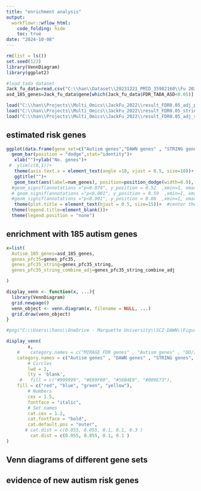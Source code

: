 ---
title: "enrichment analysis"
output:
  workflowr::wflow_html:
    code_folding: hide
    toc: true
date: "2024-10-08"
---


```{r, echo=F, message=F, warning=F}
rm(list = ls())
set.seed(123)
library(VennDiagram)
library(ggplot2)
```



```{r, message=F, warning=F}
#load tada dataset
Jack_fu_data=read.csv("C:\\han\\Dataset\\20231221_PMID_35982160\\Fu 2022 Suppl-41588_2022_1104_MOESM3_ESM.csv")
asd_185_genes=Jack_fu_data$gene[which(Jack_fu_data$FDR_TADA_ASD<0.05)]  # 185 genes are selected at FDR<0.05 https://www.nature.com/articles/s41588-022-01104-0

load("C:\\han\\Projects\\Multi_Omics\\JackFu_2022\\result_FDR0.05_adj_pfc35.RData")
load("C:\\han\\Projects\\Multi_Omics\\JackFu_2022\\result_FDR0.05_string_incidence.RData")
load("C:\\han\\Projects\\Multi_Omics\\JackFu_2022\\result_FDR0.05_adj_string_combine_incidence.RData")

```


## estimated risk genes 

```{r, message=F, warning=F}
ggplot(data.frame(gene_set=c("Autism genes","DAWN genes" , "STRING genes", "DAWN combined STRING genes"), num_genes=c(length(asd_185_genes), length(genes_pfc35), length(genes_pfc35_string), length(genes_pfc35_string_combine_adj))), aes(x=gene_set, y=num_genes, fill=gene_set))+
  geom_bar(position = "dodge",stat="identity")+
   xlab("")+ylab("No. genes")+
 #  ylim(c(0,1))+
   theme(axis.text.x = element_text(angle =10, vjust = 0.5, size=10))+
   ggtitle("")+
   geom_text(aes(label=num_genes), position=position_dodge(width=0.9), vjust=-0.25)+  # add numbers over bars 
  #geom_signif(annotations ="p=0.074", y_position = 0.52  ,xmin=1, xmax=2, size=1, vjust=-0.5, textsize=3.5, color="black")+ # textsize is for text over the bar; size is for width of lines 
  # geom_signif(annotations ="p<0.001", y_position = 0.59  ,xmin=1, xmax=3, size=1, vjust=-0.5, textsize=3.5, color="red")+
  #geom_signif(annotations ="p<0.001", y_position = 0.86  ,xmin=1, xmax=4, size=1, vjust=-0.5, textsize=3.5, color="red")+
   theme(plot.title = element_text(hjust = 0.5, size=15))+  #center the title
  theme(legend.title=element_blank())+
  theme(legend.position = "none")
```





## enrichment with 185 autism genes 

```{r, message=F, warning=F}
x=list(
  Autism_185_genes=asd_185_genes,
  genes_pfc35=genes_pfc35,
  genes_pfc35_string=genes_pfc35_string,
  genes_pfc35_string_combine_adj=genes_pfc35_string_combine_adj

)

display_venn <- function(x, ...){
  library(VennDiagram)
  grid.newpage()
  venn_object <- venn.diagram(x, filename = NULL, ...)
  grid.draw(venn_object)
}

#png("C:\\Users\\hans\\OneDrive - Marquette University\\SCZ-DAWN\\Figures\\Fig_overlapping_genes.png")

display_venn(
        x,
    #    category.names = c("MIRAGE FDR genes" , "Autism genes" , "DD/ID genes", "SCZ GWAS genes"),
    category.names = c("Autism genes" , "DAWN genes" , "STRING genes", "DAWN combined STRING genes"),
        # Circles
        lwd = 2,
        lty = 'blank',
     #   fill = c("#999999", "#E69F00", "#56B4E9", "#009E73"),
    fill = c("red", "blue", "green", "yellow"),
        # Numbers
        cex = 1.5,
        fontface = "italic",
        # Set names
        cat.cex = 1.2,
        cat.fontface = "bold",
        cat.default.pos = "outer",
       # cat.dist = c(0.055, 0.055, 0.1, 0.1, 0.3 )
         cat.dist = c(0.055, 0.055, 0.1, 0.1 )
)
```

## Venn diagrams of different gene sets 




## evidence of new autism risk genes 


